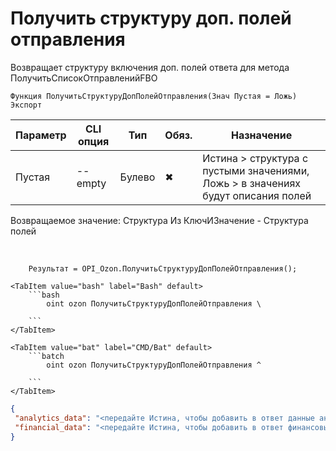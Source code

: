 ﻿---
sidebar_position: 7
description: Получить структуру доп. полей отправления и другие функции для работы с Ozon в Открытом пакете интеграций - бесплатной open-source библиотеке интеграций для 1С:Предприятие 8, OneScript и CLI
keywords: [1C, 1С, 1С:Предприятие, 1С:Предприятие 8.3, API, Интеграция, Сервисы, Обмен, OneScript, CLI, Ozon]
---


# Получить структуру доп. полей отправления
 Возвращает структуру включения доп. полей ответа для метода ПолучитьСписокОтправленийFBO



`Функция ПолучитьСтруктуруДопПолейОтправления(Знач Пустая = Ложь) Экспорт`

  | Параметр | CLI опция | Тип | Обяз. | Назначение |
  |-|-|-|-|-|
  | Пустая | --empty | Булево | &#x2716; | Истина > структура с пустыми значениями, Ложь > в значениях будут описания полей |

  
  Возвращаемое значение:   Структура Из КлючИЗначение - Структура полей

<br/>




```bsl title="Пример использования для 1С:Предприятие/OneScript"
    Результат = OPI_Ozon.ПолучитьСтруктуруДопПолейОтправления();
```
    

 <Tabs>
  
    <TabItem value="bash" label="Bash" default>
        ```bash
            oint ozon ПолучитьСтруктуруДопПолейОтправления \
              
        ```
    </TabItem>
  
    <TabItem value="bat" label="CMD/Bat" default>
        ```batch
            oint ozon ПолучитьСтруктуруДопПолейОтправления ^
              
        ```
    </TabItem>
</Tabs>


```json title="Результат"
{
 "analytics_data": "<передайте Истина, чтобы добавить в ответ данные аналитики>",
 "financial_data": "<передайте Истина, чтобы добавить в ответ финансовые данные>"
}
```
